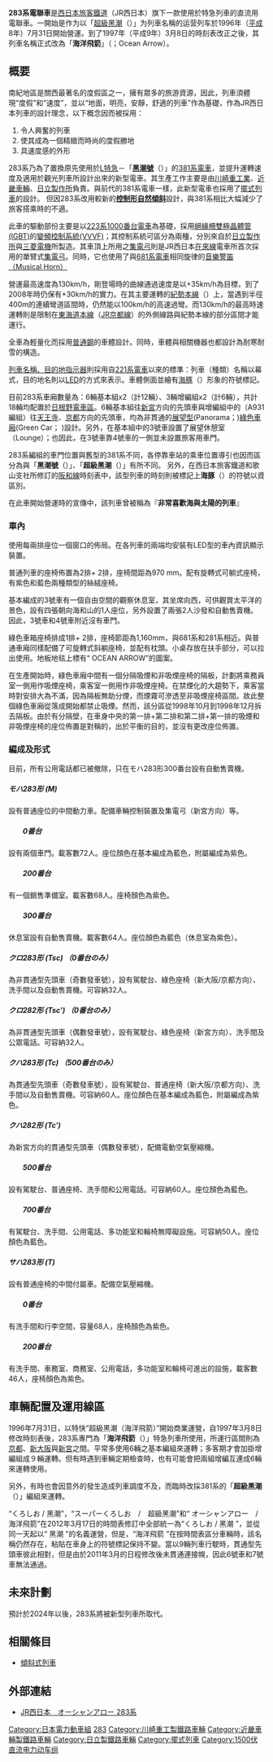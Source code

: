 {{NoteTA
|T=zh-hans:JR西日本283系电力动车组;zh-hk:JR西日本283系電動列車;zh-tw:JR西日本283系電聯車;
|1=zh-hans:电力动车组;zh-hk:電動列車;zh-tw:電聯車;
|2=zh-hans:制动;zh-hk:制動;zh-tw:制軔;
}}
{{鐵路車輛
|車輛名稱 = JR西日本283系電聯車
|公司色 = #0072bc
|圖像 = 283系オーシャンアロー.jpg
|圖像說明 = JR西日本283系電聯車
|列車編組 = 6輛(基本組)+3輛(增編組)
|營運最高速度=130
|設計最高速度=130
|減速度（正常）=
|減速度（緊急）=
|編組載客量 =310人（普通）+30人（綠色車廂）=340人
|全長=21,300mm (21,800)
|全闊=2,850
|全高=3,390
|編組總重量=218.5 
|軌距=1,067
|電化方式=1,500V[[直流電|直流電]]
|編組輸出=2M4T編組：1,760kW <br />1M2T編組：880kW
|驅動裝置=[[WN平行萬向接頭傳動|WN平行萬向接頭傳動]]
|控制裝置=WPC8型[[脈衝寬度調變|PWM]]-[[變頻器|VVVF變頻控制]]（[[絕緣柵雙極晶體管|IGBT]]）
|制動方式=[[電傳操縱空氣制動|電傳操縱空氣制動]]（[[再生制動|再生制動]]並用）、[[限速制動|限速制動]]
|保安裝置=[[自動列車停止裝置|ATS-P]]、ATS-Sw
|製造商 = [[川崎重工業|川崎重工業]]<br />[[近畿車輛|近畿車輛]]<br />[[日立製作所|日立製作所]]
|製造年份 = 1996年－
|投入服務日期 = 1996年（[[平成|平成]]8年）7月31日
|備註 = 
}}
'''283系電聯車'''是[[西日本旅客鐵道|西日本旅客鐵道]]（JR西日本）旗下一款使用於特急列車的直流用電聯車。一開始是作为以「[[黑潮號列車|超級黑潮]]（{{lang|ja|スーパーくろしお}}）」为列車名稱的运营列车於1996年（[[平成|平成]]8年）7月31日開始營運。到了1997年（平成9年）3月8日的時刻表改正之後，其列車名稱正式改為「'''海洋飛箭'''」（{{lang|ja|オーシャンアロー}}；Ocean Arrow）。

== 概要 ==

南紀地區是關西最著名的度假區之一，擁有眾多的旅游資源，因此，列車須體現“度假”和“速度”，並以“地面，明亮，安靜，舒適的列車”作為基礎，作為JR西日本列車的設計理念，以下概念因而被採用：

# 令人興奮的列車
# 使其成為一個精緻而時尚的度假勝地
# 具速度感的外形

283系乃為了置換原先使用於[[L特急|L特急]]－「'''[[黑潮號列車|黑潮號]]'''（{{lang|ja|くろしお}}）」的[[日本國鐵381系電力動車組|381系電車]]，並提升運轉速度及適用於觀光列車所設計出來的新型電車。其生產工作主要是由[[川崎重工業|川崎重工業]]、[[近畿車輛|近畿車輛]]、[[日立製作所|日立製作所]]負責。與前代的381系電車一樣，此新型電車也採用了[[擺式列車|擺式列車]]的設計。 但因283系改用較新的'''[[擺式列車|控制形自然傾斜]]'''設計，與381系相比大幅減少了旅客搭乘時的不適。 

此車的驅動部份主要是以[[JR西日本223系電力動車組|223系1000番台電車]]為基礎，採用[[絕緣柵雙極晶體管|絕緣柵雙極晶體管(IGBT)]]的[[變頻器|變頻控制系統(VVVF)]]；其控制系統可區分為兩種，分別來自於[[日立製作所|日立製作所]]與[[三菱電機|三菱電機]]所製造。其車頂上所用之[[集電弓|集電弓]]則是JR西日本[[在來線|在來線]]電車所首次採用的單臂式[[集電弓|集電弓]]。同時，它也使用了與[[JR西日本681系電聯車|681系電車]]相同旋律的[[音樂警笛|音樂警笛（Musical Horn）]]

營運最高速度為130km/h，剛登場時的曲線通過速度是以+35km/h為目標，到了2008年時仍保有+30km/h的實力。在其主要運轉的[[紀勢本線|紀勢本線]]（{{lang|ja|きのくに線}}）上，當遇到半徑400m的連續彎道區間時，仍然能以100km/h的高速過彎。而130km/h的最高時速運轉則是限制在[[東海道本線|東海道本線]]（[[JR京都線|JR京都線]]）的外側線路與紀勢本線的部分區間才能運行。

全車為輕量化而採用[[普通鋼|普通鋼]]的車體設計。同時，車體與相關機器也都設計為耐寒耐雪的構造。

[[方向幕|列車名稱、目的地指示器]]則採用自[[JR西日本221系電力動車組|221系電車]]以來的標準：列車（種類）名稱以幕式，目的地名則以[[發光二極體|LED]]的方式來表示。車體側面並繪有[[海豚|海豚]]（{{lang|ja|イルカ}}）形象的符號標記。

目前283系車廂數量為：6輛基本組x2（計12輛）、3輛增編組x2（計6輛），共計18輛均配置於[[日根野電車區|日根野電車區]]。6輛基本組往[[新宮站_(日本)|新宮]]方向的先頭車與增編組中的（A931編組）往[[天王寺站|天王寺]]、[[京都站|京都]]方向的先頭車，均為非貫通的[[展望車|展望型]](Panorama；{{lang|ja| パノラマ}})[[綠色車廂|綠色車廂]](Green Car； {{lang|ja|グリーン車}})設計。另外，在基本組中的3號車設置了展望休憩室（Lounge）；也因此，在3號車靠4號車的一側並未設置旅客用車門。

283系編組的車門位置與舊型的381系不同，各停靠車站的乘車位置導引也因而區分為與「'''黑潮號'''（{{lang|ja|くろしお}}）」、「'''超級黑潮'''（{{lang|ja|スーパーくろしお}}）」有所不同。
另外，在西日本旅客鐵道和歌山支社所修訂的[[阪和線|阪和線]]時刻表中，該型列車的時刻則被標記上'''海豚'''（{{lang|ja|イルカ}}）的符號以資區別。

在此車開始營運時的宣傳中，該列車曾被稱為『'''非常喜歡海與太陽的列車'''』

=== 車內 ===

使用每兩排座位一個窗口的佈局。在各列車的兩端均安裝有LED型的車內資訊顯示裝置。

普通列車的座椅佈置為2排+ 2排，座椅間距為970 mm。配有旋轉式可躺式座椅，有紫色和藍色兩種類型的絲絨座椅。

基本編成的3號車有一個自由空間的觀察休息室，其坐席向西，可供觀賞太平洋的景色，設有四張朝向海和山的1人座位，另外設置了兩張2人沙發和自動售賣機。因此，3號車和4號車附近沒有車門。

綠色車箱座椅排成1排+ 2排，座椅節距為1,160mm，與681系和281系相近。與普通車廂同樣配備了可旋轉式斜躺座椅，並配有枕頭。小桌存放在扶手部分，可以拉出使用。地板地毯上標有“ OCEAN ARROW”的圖案。

在生產開始時，綠色車廂中間有一個分隔吸煙和非吸煙座椅的隔板，計劃將乘務員室一側用作吸煙座椅，乘客室一側用作非吸煙座椅。在禁煙化的大趨勢下，乘客當時對安排大為不滿，因為隔板無助分煙，而煙霧可滲透至非吸煙座椅區間。故此整個綠色車廂從落成開始都禁止吸煙。然而，該分區從1998年10月到1998年12月拆去隔板。由於有分隔壁，在車身中央的第一排+第二排和第二排+第一排的吸煙和非吸煙座椅的座位佈置是對稱的，出於平衡的目的，並沒有更改座位佈置。

=== 編成及形式 ===

目前，所有公用電話都已被撤除，只在モハ283形300番台設有自動售賣機。

===== モハ283形 (M) =====

設有普通座位的中間動力車。配備車輛控制裝置及集電弓（新宮方向）等。

===== 　　0番台 =====

設有兩個車門。載客數72人。座位顏色在基本編成為藍色，附屬編成為紫色。

===== 　　200番台 =====

有一個銷售準備室。載客數68人。座椅顏色為紫色。

===== 　　300番台 =====

休息室設有自動售賣機。載客數64人。座位顏色為藍色（休息室為紫色）。

===== クロ283形 (Tsc) （0番台のみ） =====

為非貫通型先頭車（奇數發車號），設有駕駛台、綠色座椅（新大阪/京都方向）、洗手間以及自動售賣機。可容納32人。

===== クロ282形 (Tsc') （0番台のみ） =====

為非貫通型先頭車（偶數發車號），設有駕駛台、綠色座椅（新宮方向）、洗手間及公眾電話。可容納32人。

===== クハ283形 (Tc) （500番台のみ）　　 =====

為貫通型先頭車（奇數發車號），設有駕駛台、普通座椅（新大阪/京都方向）、洗手間以及自動售賣機。可容納60人。座位顏色在基本編成為藍色，附屬編成為紫色。

===== クハ282形 (Tc') =====

為新宮方向的貫通型先頭車（偶數發車號），配備電動空氣壓縮機。

===== 　　500番台 =====

設有駕駛台、普通座椅、洗手間和公用電話。可容納60人。座位顏色為藍色。

===== 　　700番台 =====

有駕駛台、洗手間、公用電話、多功能室和輪椅無障礙設施。可容納50人。座位顏色為藍色。

===== サハ283形 (T) =====

設有普通座椅的中間付屬車。配備空氣壓縮機。

===== 　　0番台 =====

有洗手間和行李空間，容量68人，座椅顏色為紫色。

===== 　　200番台 =====

有洗手間、車務室、商務室、公用電話，多功能室和輪椅可進出的設施，載客數46人，座椅顏色為紫色。

== 車輛配置及運用線區 ==

1996年7月31日，以特快“超級黑潮（海洋飛箭）”開始商業運營，自1997年3月8日修改時刻表後，283系專門為「'''海洋飛箭'''（{{lang|ja|オーシャンアロー}}）」特急列車所使用，所運行區間則為[[京都站|京都]]、[[新大阪站|新大阪]]與[[新宮站_(日本)|新宮]]之間。平常多使用6輛之基本編組來運轉；多客期才會加掛增編組成９輛運轉。但有時遇到車輛定期檢查時，也有可能會把兩組增編互連成6輛來運轉使用。

另外，有時也會因意外的發生造成列車調度不及，而臨時改採381系的「'''超級黑潮'''（{{lang|ja|スーパーくろしお}}）」編組來運轉。

“くろしお / 黑潮”，“スーパーくろしお　/　超級黑潮”和“ オーシャンアロー　/  海洋飛箭”在2012年3月17日的時間表修訂中全部統一為“くろしお / 黑潮 ”，並從同一天起以“ 黑潮 ”的名義運營，但是，“海洋飛箭 ”在按時間表區分車輛時，該名稱仍然存在，粘貼在車身上的符號標記保持不變。當以9輛列車行駛時，貫通型先頭車彼此相對，但是由於2011年3月的日程修改後未貫通連接幌，因此6號車和7號車無法通過。

== 未來計劃 ==

預計於2024年以後，283系將被新型列車所取代。

== 相關條目 ==
{{commonscat|JR West 283}}
*[[傾斜式列車|傾斜式列車]]

== 外部連結 ==
*{{ja}}[https://web.archive.org/web/20080210041627/http://www.jr-odekake.net/train/oceanarrow/index.html JR西日本　オーシャンアロー 283系]
{{JR西日本的車輛}}

[[Category:日本電力動車組|Category:日本電力動車組]]
[[Category:西日本旅客鐵道車輛|283]]
[[Category:川崎重工製鐵路車輛|Category:川崎重工製鐵路車輛]]
[[Category:近畿車輛製鐵路車輛|Category:近畿車輛製鐵路車輛]]
[[Category:日立製鐵路車輛|Category:日立製鐵路車輛]]
[[Category:擺式列車|Category:擺式列車]]
[[Category:1500伏直流电力动车组|Category:1500伏直流电力动车组]]